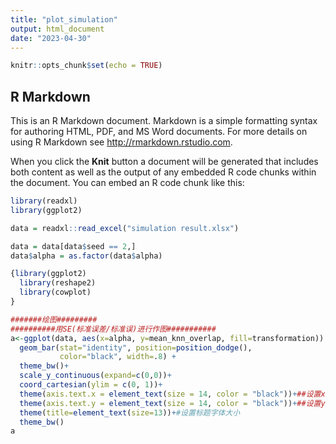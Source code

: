 ```yaml
---
title: "plot_simulation"
output: html_document
date: "2023-04-30"
---
```


```r
knitr::opts_chunk$set(echo = TRUE)
```

## R Markdown

This is an R Markdown document. Markdown is a simple formatting syntax for authoring HTML, PDF, and MS Word documents. For more details on using R Markdown see <http://rmarkdown.rstudio.com>.

When you click the **Knit** button a document will be generated that includes both content as well as the output of any embedded R code chunks within the document. You can embed an R code chunk like this:

```r
library(readxl)
library(ggplot2)
```
```r
data = readxl::read_excel("simulation result.xlsx")
```

```r
data = data[data$seed == 2,]
data$alpha = as.factor(data$alpha)
```
```r
{library(ggplot2)
  library(reshape2)
  library(cowplot)
}
```

```r
#######绘图#########
##########用SE(标准误差/标准误)进行作图###########
a<-ggplot(data, aes(x=alpha, y=mean_knn_overlap, fill=transformation)) +
  geom_bar(stat="identity", position=position_dodge(),
           color="black", width=.8) +
  theme_bw()+
  scale_y_continuous(expand=c(0,0))+
  coord_cartesian(ylim = c(0, 1))+
  theme(axis.text.x = element_text(size = 14, color = "black"))+##设置x轴字体大小
  theme(axis.text.y = element_text(size = 14, color = "black"))+##设置y轴字体大小
  theme(title=element_text(size=13))+#设置标题字体大小
  theme_bw()
a
```

